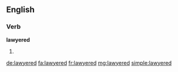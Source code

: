 ==English==

===Verb===
'''lawyered'''

# {{past of|lawyer}}

[[de:lawyered]]
[[fa:lawyered]]
[[fr:lawyered]]
[[mg:lawyered]]
[[simple:lawyered]]